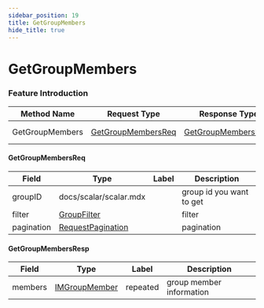 ```yaml
---
sidebar_position: 19
title: GetGroupMembers
hide_title: true
---
```


# GetGroupMembers

### Feature Introduction



| Method Name | Request Type | Response Type | Description |
| ----------- | ------------ | ------------- | ------------- |
| GetGroupMembers | [GetGroupMembersReq](docs/group/index.mdx#GetGroupMembersReq) | [GetGroupMembersResp](docs/group/index.mdx#GetGroupMembersResp) | get group members |
 

#### GetGroupMembersReq
| Field | Type | Label | Description |
| ----- | ---- | ----- | ----------- |
| groupID | docs/scalar/scalar.mdx |  | group id you want to get |
| filter | [GroupFilter](docs/group/index.mdx#GroupFilter) |  | filter |
| pagination | [RequestPagination](docs/common/index.mdx#RequestPagination) |  | pagination |
 

#### GetGroupMembersResp
| Field | Type | Label | Description |
| ----- | ---- | ----- | ----------- |
| members | [IMGroupMember](docs/shared/index.mdx#IMGroupMember) | repeated | group member information |



